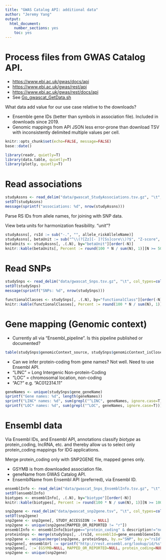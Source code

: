 ```yaml
---
title: "GWAS Catalog API: additional data"
author: "Jeremy Yang"
output:
  html_document:
    number_sections: yes
    toc: yes
---
```


# Process files from GWAS Catalog API.

* <https://www.ebi.ac.uk/gwas/docs/api>
* <https://www.ebi.ac.uk/gwas/rest/api>
* <https://www.ebi.ac.uk/gwas/rest/docs/api>
* See [Go\_gwascat\_GetData.sh](sh/Go_gwascat_GetData.sh)

What data add value for our use case relative to the downloads?

* Ensemble gene IDs (better than symbols in association file). Included in downloads since 2019.
* Genomic mappings from API JSON less error-prone than download TSV with inconsistently delimited multiple values per cell.

```r
knitr::opts_chunk$set(echo=FALSE, message=FALSE)
base::date()
```

```r
library(readr, quietly=T)
library(data.table, quietly=T)
library(plotly, quietly=T)
```

# Read associations

```r
studyAssns <- read_delim("data/gwascat_StudyAssociations.tsv.gz", "\t", col_types = cols(.default=col_character(), standardError = col_double(), pvalue = col_double(), betaNum = col_double(), orPerCopyNum = col_double(), multiSnpHaplotype = col_logical(), snpInteraction = col_logical(), pvalueMantissa = col_double(), pvalueExponent = col_double(), locus_haplotypeSnpCount = col_integer(), allele_genomeWide = col_logical(), allele_limitedList = col_logical()))
setDT(studyAssns)
message(sprintf("associations: %d", nrow(studyAssns)))
```
Parse RS IDs from allele names, for joining with SNP data.

View beta units for harmonization feasibility.  "unit"?


```r
studyAssns[, rsId := sub("-.", "", allele_riskAlleleName)]
studyAssns[, betaUnit := sub("^\\(?[Zz][- ]?[Ss]core\\)?$", "Z-score", betaUnit)]
betaUnits <- studyAssns[, .(.N), by="betaUnit"][order(-N)]
knitr::kable(betaUnits[, Percent := round(100 * N / sum(N), 1)][N >= 50])
```



# Read SNPs


```r
studySnps <- read_delim("data/gwascat_Snps.tsv.gz", "\t", col_types=cols(.default=col_character(), merged=col_logical(), lastUpdateDate=col_datetime(),   genomicContext_isIntergenic = col_logical(), genomicContext_isUpstream = col_logical(), genomicContext_isDownstream = col_logical(), genomicContext_distance = col_double(), genomicContext_isClosestGene = col_logical(), loc_chromosomePosition = col_double()))
setDT(studySnps)
message(sprintf("SNPs: %d", nrow(studySnps)))
```

```r
functionalClasses <- studySnps[, .(.N), by="functionalClass"][order(-N)]
knitr::kable(functionalClasses[, Percent := round(100 * N / sum(N), 1)][N >= 100])
```

# Gene mapping (Genomic context)

* Currently all via "Ensembl_pipeline". Is this pipeline published or documented?


```r
table(studySnps$genomicContext_source, studySnps$genomicContext_isClosestGene)
```
* Can we infer protein-coding from gene names? Not well. Need to use Ensembl API.
* "LINC" = Long Intergenic Non-protein-Coding
* "LOC" = chromosomal location, non-coding
* "AC?" e.g. "AC012314.11"

```r
geneNames <- unique(studySnps$gene_geneName)
sprintf("Gene names: %d", length(geneNames))
sprintf("LINC* names: %d", sum(grepl("^LINC", geneNames, ignore.case=T)))
sprintf("LOC* names: %d", sum(grepl("^LOC", geneNames, ignore.case=T)))
```

# Ensembl data

Via Ensembl IDs, and Ensembl API, annotations classify _biotype_ as protein_coding, lncRNA, etc. and
thereby allow us to select only protein_coding mappings for IDG applications.

Merge protein_coding only with SNP2GENE file, mapped genes only.

* GSYMB is from downloaded association file.
* geneName from GWAS Catalog API.
* EnsemblName from Ensembl API (preferred), via Ensembl ID.

```r
ensemblInfo <- read_delim("data/gwascat_Snps_EnsemblInfo.tsv.gz", "\t", col_types = cols(.default=col_character(), version=col_integer(), strand=col_integer(), start=col_integer(), end=col_integer()))
setDT(ensemblInfo)
biotypes <- ensemblInfo[, .(.N), by="biotype"][order(-N)]
knitr::kable(biotypes[, Percent := round(100 * N / sum(N), 1)][N >= 100], caption="Ensembl gene biotypes")
```

```r
snp2gene <- read_delim("data/gwascat_snp2gene.tsv", "\t", col_types=cols(.default=col_character()))
setDT(snp2gene)
snp2gene <- snp2gene[, STUDY_ACCESSION := NULL]
snp2gene <- unique(snp2gene[MAPPED_OR_REPORTED != "r"])
ensemblInfo <- ensemblInfo[biotype=="protein_coding" & description!="novel transcript", .(ensemblId=id, EnsemblName=display_name)][, protein_coding := T]
proteinSnps <- merge(studySnps[, .(rsId, ensemblId=gene_ensemblGeneIds, geneName=gene_geneName)], ensemblInfo, by="ensemblId", all.x=F)
snp2gene <- unique(merge(snp2gene, proteinSnps, by.x="SNP", by.y="rsId", all.x=F, all.y=F, allow.cartesian=T))
snp2gene[, ensemblUrl := sprintf("http://rest.ensembl.org/lookup/id/%s", ensemblId)]
snp2gene[, `:=`(GSYMB=NULL, MAPPED_OR_REPORTED=NULL, protein_coding=NULL)]
snp2gene <- unique(snp2gene)

```





